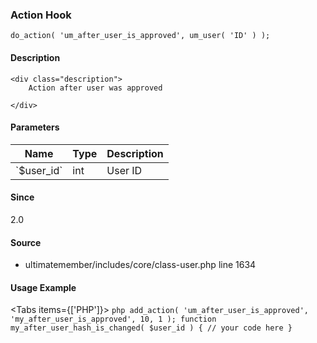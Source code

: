
### Action Hook    
    
```
do_action( 'um_after_user_is_approved', um_user( 'ID' ) );
```

#### Description
    <div class="description">
        Action after user was approved
 
    </div>

#### Parameters
            
<table className="table-auto mt-2 border dark:border-gray-500 p-5 text-sm text-left">
<thead>
<tr>
<th  className="px-3">Name</th>
<th  className="px-3">Type</th>
<th  className="px-3">Description</th>
</tr>
</thead>
<tbody>
               <tr >
               <td className="px-3 py-2">`$user_id`</td>
               <td className="px-3 py-2">int</td>
               <td className="px-3 py-2 text-sm">User ID</td>
               </tr>
</tbody>
</table>

#### Since
<div class="description">
2.0
</div>

#### Source
  - <Link href="/developer/files/includes-core-class-user#source-view.1634">ultimatemember/includes/core/class-user.php</Link> <Link href="/developer/files/includes-core-class-user#source-view.1634">line 1634</Link>



#### Usage Example

<Tabs items={['PHP']}>
    <Tab>
    ```php
    add_action( 'um_after_user_is_approved', 'my_after_user_is_approved', 10, 1 );
 function my_after_user_hash_is_changed( $user_id ) {
     // your code here
 }
    ```
    </Tab>
</Tabs>